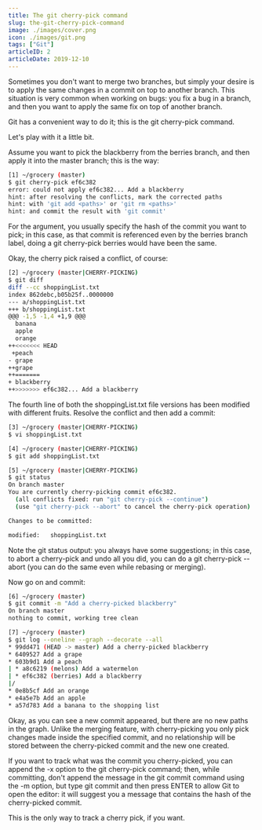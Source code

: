 ```yaml
---
title: The git cherry-pick command
slug: the-git-cherry-pick-command
image: ./images/cover.png
icon: ./images/git.png
tags: ["Git"]
articleID: 2
articleDate: 2019-12-10
---
```


Sometimes you don't want to merge two branches, but simply your desire is to apply the same changes in a commit on top to another branch. This situation is very common when working on bugs: you fix a bug in a branch, and then you want to apply the same fix on top of another branch.

Git has a convenient way to do it; this is the git cherry-pick command.

Let's play with it a little bit.

Assume you want to pick the blackberry from the berries branch, and then apply it into the master branch; this is the way:

```bash
[1] ~/grocery (master)
$ git cherry-pick ef6c382
error: could not apply ef6c382... Add a blackberry
hint: after resolving the conflicts, mark the corrected paths
hint: with 'git add <paths>' or 'git rm <paths>'
hint: and commit the result with 'git commit'
```

For the argument, you usually specify the hash of the commit you want to pick; in this case, as that commit is referenced even by the berries branch label, doing a git cherry-pick berries would have been the same.

Okay, the cherry pick raised a conflict, of course:

```bash
[2] ~/grocery (master|CHERRY-PICKING)
$ git diff
diff --cc shoppingList.txt
index 862debc,b05b25f..0000000
--- a/shoppingList.txt
+++ b/shoppingList.txt
@@@ -1,5 -1,4 +1,9 @@@
  banana
  apple
  orange
++<<<<<<< HEAD
 +peach
- grape
++grape
++=======
+ blackberry
++>>>>>>> ef6c382... Add a blackberry
```

The fourth line of both the shoppingList.txt file versions has been modified with different fruits. Resolve the conflict and then add a commit:

```bash
[3] ~/grocery (master|CHERRY-PICKING)
$ vi shoppingList.txt
```

```bash
[4] ~/grocery (master|CHERRY-PICKING)
$ git add shoppingList.txt

[5] ~/grocery (master|CHERRY-PICKING)
$ git status
On branch master
You are currently cherry-picking commit ef6c382.
  (all conflicts fixed: run "git cherry-pick --continue")
  (use "git cherry-pick --abort" to cancel the cherry-pick operation)

Changes to be committed:

modified:   shoppingList.txt
```

Note the git status output: you always have some suggestions; in this case, to abort a cherry-pick and undo all you did, you can do a git cherry-pick --abort (you can do the same even while rebasing or merging).

Now go on and commit:

```bash
[6] ~/grocery (master)
$ git commit -m "Add a cherry-picked blackberry"
On branch master
nothing to commit, working tree clean

[7] ~/grocery (master)
$ git log --oneline --graph --decorate --all
* 99dd471 (HEAD -> master) Add a cherry-picked blackberry
* 6409527 Add a grape
* 603b9d1 Add a peach
| * a8c6219 (melons) Add a watermelon
| * ef6c382 (berries) Add a blackberry
|/
* 0e8b5cf Add an orange
* e4a5e7b Add an apple
* a57d783 Add a banana to the shopping list
```

Okay, as you can see a new commit appeared, but there are no new paths in the graph. Unlike the merging feature, with cherry-picking you only pick changes made inside the specified commit, and no relationship will be stored between the cherry-picked commit and the new one created.

If you want to track what was the commit you cherry-picked, you can append the -x option to the git cherry-pick command; then, while committing, don't append the message in the git commit command using the -m option, but type git commit and then press ENTER to allow Git to open the editor: it will suggest you a message that contains the hash of the cherry-picked commit.

This is the only way to track a cherry pick, if you want.
